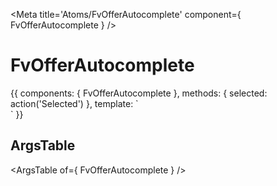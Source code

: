 
<Meta title='Atoms/FvOfferAutocomplete' component={ FvOfferAutocomplete } />

# FvOfferAutocomplete

<Canvas>
<Story name='Common' height='150px'>{{  components: { FvOfferAutocomplete },
  methods: {
    selected: action('Selected')
  },
  template: `
  <div>
    <FvOfferAutocomplete
      :partnerId="5"
      @offers:selected="selected"
    >
    </FvOfferAutocomplete>
  </div>`
}}</Story>
</Canvas>

## ArgsTable

<ArgsTable of={ FvOfferAutocomplete } />
